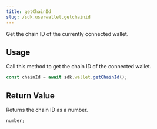 ```yaml
---
title: getChainId
slug: /sdk.userwallet.getchainid
---
```


Get the chain ID of the currently connected wallet.

## Usage

Call this method to get the chain ID of the connected wallet.

```javascript
const chainId = await sdk.wallet.getChainId();
```

## Return Value

Returns the chain ID as a number.

```typescript
number;
```
